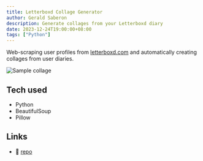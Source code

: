 ```yaml
---
title: Letterboxd Collage Generator
author: Gerald Saberon
description: Generate collages from your Letterboxd diary
date: 2023-12-24T19:00:00+08:00
tags: ["Python"]
---
```


Web-scraping user profiles from [letterboxd.com](https://letterboxd.com) and automatically creating collages from user diaries.

<Image src={letterboxdCollageImage} loading="eager" alt="Sample collage" class="mb-4" />

## Tech used
- Python
- BeautifulSoup
- Pillow

## Links
- 📁 [repo](https://github.com/geraldsaberon/letterboxd-collage)
